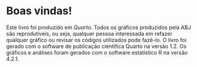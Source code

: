 # Boas vindas! {.unnumbered}

Este livro foi produzido em *Quarto*. Todos os gráficos produzidos pela ABJ são reprodutíveis, ou seja, qualquer pessoa interessada em refazer qualquer gráfico ou revisar os códigos utilizados pode fazê-lo. O livro foi gerado com o software de publicação científica Quarto na versão 1.2. Os gráficos e análises foram gerados com o software estatístico R na versão 4.2.1.

